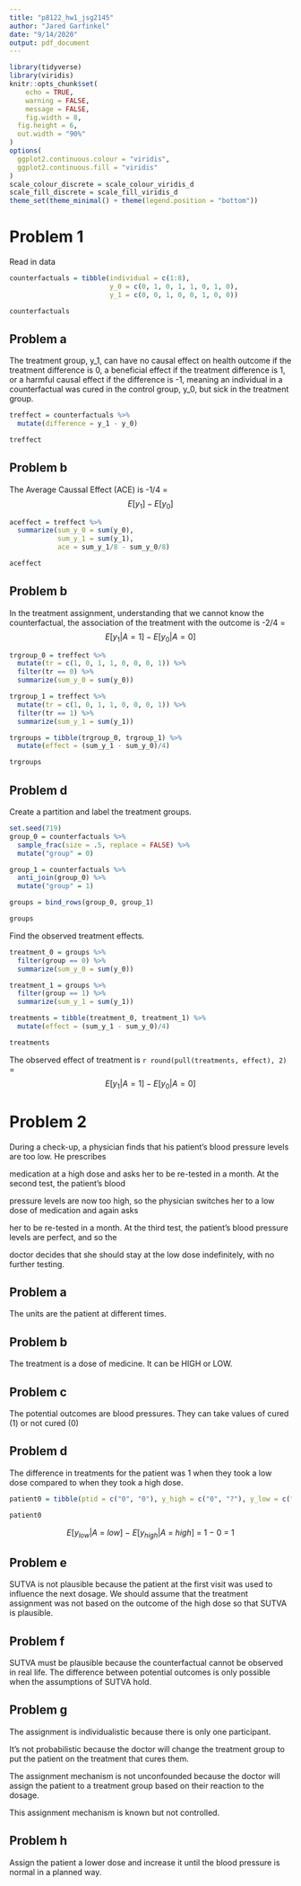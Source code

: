 ```yaml
---
title: "p8122_hw1_jsg2145"
author: "Jared Garfinkel"
date: "9/14/2020"
output: pdf_document
---
```


```r
library(tidyverse)
library(viridis)
knitr::opts_chunk$set(
	echo = TRUE,
	warning = FALSE,
	message = FALSE,
	fig.width = 8, 
  fig.height = 6,
  out.width = "90%"
)
options(
  ggplot2.continuous.colour = "viridis",
  ggplot2.continuous.fill = "viridis"
)
scale_colour_discrete = scale_colour_viridis_d
scale_fill_discrete = scale_fill_viridis_d
theme_set(theme_minimal() + theme(legend.position = "bottom"))
```

# Problem 1

Read in data

```r
counterfactuals = tibble(individual = c(1:8), 
                         y_0 = c(0, 1, 0, 1, 1, 0, 1, 0),
                         y_1 = c(0, 0, 1, 0, 0, 1, 0, 0))

counterfactuals
```

## Problem a

The treatment group, y_1, can have no causal effect on health outcome if the treatment difference is 0, a beneficial effect if the treatment difference is 1, or a harmful causal effect if the difference is -1, meaning an individual in a counterfactual was cured in the control group, y_0, but sick in the treatment group.

```r
treffect = counterfactuals %>% 
  mutate(difference = y_1 - y_0)

treffect
```

## Problem b

The Average Caussal Effect (ACE) is -1/4 = $$E[y_1] - E[y_0]$$

```r
aceffect = treffect %>% 
  summarize(sum_y_0 = sum(y_0),
            sum_y_1 = sum(y_1),
            ace = sum_y_1/8 - sum_y_0/8)

aceffect
```

## Problem b

In the treatment assignment, understanding that we cannot know the counterfactual, the association of the treatment with the outcome is -2/4 = $$E[y_1|A = 1] - E[y_0|A = 0]$$

```r
trgroup_0 = treffect %>% 
  mutate(tr = c(1, 0, 1, 1, 0, 0, 0, 1)) %>% 
  filter(tr == 0) %>% 
  summarize(sum_y_0 = sum(y_0))

trgroup_1 = treffect %>% 
  mutate(tr = c(1, 0, 1, 1, 0, 0, 0, 1)) %>% 
  filter(tr == 1) %>% 
  summarize(sum_y_1 = sum(y_1))

trgroups = tibble(trgroup_0, trgroup_1) %>% 
  mutate(effect = (sum_y_1 - sum_y_0)/4)

trgroups
```

## Problem d

Create a partition and label the treatment groups.

```r
set.seed(719)
group_0 = counterfactuals %>% 
  sample_frac(size = .5, replace = FALSE) %>% 
  mutate("group" = 0)

group_1 = counterfactuals %>% 
  anti_join(group_0) %>% 
  mutate("group" = 1)

groups = bind_rows(group_0, group_1)

groups
```

Find the observed treatment effects.

```r
treatment_0 = groups %>% 
  filter(group == 0) %>% 
  summarize(sum_y_0 = sum(y_0))

treatment_1 = groups %>% 
  filter(group == 1) %>% 
  summarize(sum_y_1 = sum(y_1))

treatments = tibble(treatment_0, treatment_1) %>% 
  mutate(effect = (sum_y_1 - sum_y_0)/4)

treatments
```

The observed effect of treatment is `r round(pull(treatments, effect), 2)` = $$E[y_1|A = 1] - E[y_0|A = 0]$$

# Problem 2

During a check-up, a physician finds that his patient's blood pressure levels are too low. He prescribes

medication at a high dose and asks her to be re-tested in a month. At the second test, the patient's blood

pressure levels are now too high, so the physician switches her to a low dose of medication and again asks

her to be re-tested in a month. At the third test, the patient's blood pressure levels are perfect, and so the

doctor decides that she should stay at the low dose indefinitely, with no further testing.

## Problem a

The units are the patient at different times.

## Problem b

The treatment is a dose of medicine. It can be HIGH or LOW.

## Problem c

The potential outcomes are blood pressures. They can take values of cured (1) or not cured (0)

## Problem d

The difference in treatments for the patient was 1 when they took a low dose compared to when they took a high dose. 

```r
patient0 = tibble(ptid = c("0", "0"), y_high = c("0", "?"), y_low = c("?", "1"))

patient0
```
$$E[y_{low}|A~=~low]~-~E[y_{high}|A~=~high]~=~1~-~0~=~1$$

## Problem e

SUTVA is not plausible because the patient at the first visit was used to influence the next dosage. We should assume that the treatment assignment was not based on the outcome of the high dose so that SUTVA is plausible.

## Problem f

SUTVA must be plausible because the counterfactual cannot be observed in real life. The difference between potential outcomes is only possible when the assumptions of SUTVA hold.

## Problem g

The assignment is individualistic because there is only one participant.

It's not probabilistic because the doctor will change the treatment group to put the patient on the treatment that cures them.

The assignment mechanism is not unconfounded because the doctor will assign the patient to a treatment group based on their reaction to the dosage.

This assignment mechanism is known but not controlled.

## Problem h

Assign the patient a lower dose and increase it until the blood pressure is normal in a planned way.
